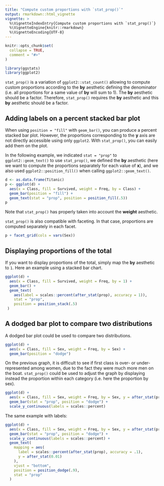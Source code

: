 ```yaml
---
title: "Compute custom proportions with `stat_prop()`"
output: rmarkdown::html_vignette
vignette: >
  %\VignetteIndexEntry{Compute custom proportions with `stat_prop()`}
  %\VignetteEngine{knitr::rmarkdown}
  %\VignetteEncoding{UTF-8}
---
```


```r
knitr::opts_chunk$set(
  collapse = TRUE,
  comment = "#>"
)
```

```r
library(ggstats)
library(ggplot2)
```


`stat_prop()` is a variation of `ggplot2::stat_count()` allowing to compute custom proportions according to the **by** aesthetic defining the denominator (i.e. all proportions for a same value of **by** will sum to 1). The **by** aesthetic should be a factor. Therefore, `stat_prop()` requires the **by** aesthetic and this **by** aesthetic should be a factor.

## Adding labels on a percent stacked bar plot

When using `position = "fill"` with `geom_bar()`, you can produce a percent stacked bar plot. However, the proportions corresponding to the **y** axis are not directly accessible using only `ggplot2`. With `stat_prop()`, you can easily add them on the plot.

In the following example, we indicated `stat = "prop"` to `ggplot2::geom_text()` to use `stat_prop()`, we defined the **by** aesthetic (here we want to compute the proportions separately for each value of **x**), and we also used `ggplot2::position_fill()` when calling `ggplot2::geom_text()`.

```r
d <- as.data.frame(Titanic)
p <- ggplot(d) +
  aes(x = Class, fill = Survived, weight = Freq, by = Class) +
  geom_bar(position = "fill") +
  geom_text(stat = "prop", position = position_fill(.5))
p
```

Note that `stat_prop()` has properly taken into account the **weight** aesthetic.

`stat_prop()` is also compatible with faceting. In that case, proportions are computed separately in each facet.

```r
p + facet_grid(cols = vars(Sex))
```

## Displaying proportions of the total

If you want to display proportions of the total, simply map the **by** aesthetic to `1`. Here an example using a stacked bar chart.

```r
ggplot(d) +
  aes(x = Class, fill = Survived, weight = Freq, by = 1) +
  geom_bar() +
  geom_text(
    aes(label = scales::percent(after_stat(prop), accuracy = 1)),
    stat = "prop",
    position = position_stack(.5)
 )
```

## A dodged bar plot to compare two distributions

A dodged bar plot could be used to compare two distributions.

```r
ggplot(d) +
  aes(x = Class, fill = Sex, weight = Freq, by = Sex) +
  geom_bar(position = "dodge")
```

On the previous graph, it is difficult to see if first class is over- or under-represented among women, due to the fact they were much more men on the boat. `stat_prop()` could be used to adjust the graph by displaying instead the proportion within each category (i.e. here the proportion by sex).

```r
ggplot(d) +
  aes(x = Class, fill = Sex, weight = Freq, by = Sex, y = after_stat(prop)) +
  geom_bar(stat = "prop", position = "dodge") +
  scale_y_continuous(labels = scales::percent)
```

The same example with labels:

```r
ggplot(d) +
  aes(x = Class, fill = Sex, weight = Freq, by = Sex, y = after_stat(prop)) +
  geom_bar(stat = "prop", position = "dodge") +
  scale_y_continuous(labels = scales::percent) +
  geom_text(
    mapping = aes(
      label = scales::percent(after_stat(prop), accuracy = .1),
      y = after_stat(0.01)
    ),
    vjust = "bottom",
    position = position_dodge(.9),
    stat = "prop"
  )
```


